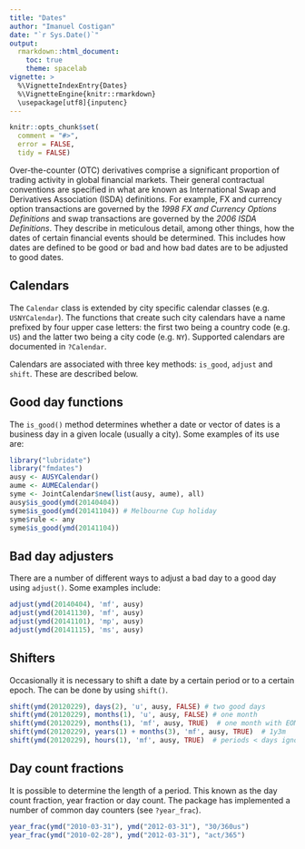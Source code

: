 ```yaml
---
title: "Dates"
author: "Imanuel Costigan"
date: "`r Sys.Date()`"
output: 
  rmarkdown::html_document:
    toc: true
    theme: spacelab
vignette: >
  %\VignetteIndexEntry{Dates}
  %\VignetteEngine{knitr::rmarkdown}
  \usepackage[utf8]{inputenc}
---
```


```r
knitr::opts_chunk$set(
  comment = "#>",
  error = FALSE,
  tidy = FALSE)
```

Over-the-counter (OTC) derivatives comprise a significant proportion of trading activity in global financial markets. Their general contractual conventions are specified in what are known as International Swap and Derivatives Association (ISDA) definitions. For example, FX and currency option transactions are governed by the *1998 FX and Currency Options Definitions* and swap transactions are governed by the *2006 ISDA Definitions*. They describe in meticulous detail, among other things, how the dates of certain financial events should be determined. This includes how dates are defined to be good or bad and how bad dates are to be adjusted to good dates.

## Calendars

The `Calendar` class is extended by city specific calendar classes (e.g.
`USNYCalendar`). The functions that create such city calendars have a name
prefixed by four upper case letters: the first two being a country code (e.g.
`US`) and the latter two being a city code (e.g. `NY`). Supported calendars are
documented in `?Calendar`.

Calendars are associated with three key methods: `is_good`, `adjust` and
`shift`. These are described below.

## Good day functions

The `is_good()` method determines whether a date or vector of dates is a business day in a given locale (usually a city). Some examples of its use are:

```r
library("lubridate")
library("fmdates")
ausy <- AUSYCalendar()
aume <- AUMECalendar()
syme <- JointCalendar$new(list(ausy, aume), all)
ausy$is_good(ymd(20140404))
syme$is_good(ymd(20141104)) # Melbourne Cup holiday
syme$rule <- any
syme$is_good(ymd(20141104))
```

## Bad day adjusters

There are a number of different ways to adjust a bad day to a good day using `adjust()`. Some examples include:

```r
adjust(ymd(20140404), 'mf', ausy)
adjust(ymd(20141130), 'mf', ausy)
adjust(ymd(20141101), 'mp', ausy)
adjust(ymd(20141115), 'ms', ausy)
```

## Shifters

Occasionally it is necessary to shift a date by a certain period or to a certain epoch. The can be done by using `shift()`. 

```r
shift(ymd(20120229), days(2), 'u', ausy, FALSE) # two good days
shift(ymd(20120229), months(1), 'u', ausy, FALSE) # one month
shift(ymd(20120229), months(1), 'mf', ausy, TRUE)  # one month with EOM rule
shift(ymd(20120229), years(1) + months(3), 'mf', ausy, TRUE)  # 1y3m
shift(ymd(20120229), hours(1), 'mf', ausy, TRUE)  # periods < days ignored.
```

## Day count fractions

It is possible to determine the length of a period. This known as the day count fraction, year fraction or day count. The package has implemented a number of common day counters (see `?year_frac`).

```r
year_frac(ymd("2010-03-31"), ymd("2012-03-31"), "30/360us")
year_frac(ymd("2010-02-28"), ymd("2012-03-31"), "act/365")
```
